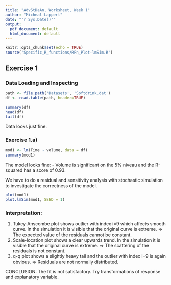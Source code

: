 ```yaml
---
title: "AdvStDaAn, Worksheet, Week 1"
author: "Micheal Lappert"
date: "'r Sys.Date()'"
output:
  pdf_document: default
  html_document: default
---
```


```r
knitr::opts_chunk$set(echo = TRUE)
source('Specific_R_functions/RFn_Plot-lmSim.R')
```

## Exercise 1
### Data Loading and Inspecting

```r
path <- file.path('Datasets', 'Softdrink.dat')
df <- read.table(path, header=TRUE)

summary(df)
head(df)
tail(df)
```
Data looks just fine.

### Exercise 1.a)
```r
mod1 <- lm(Time ~ volume, data = df)
summary(mod1)

```
The model looks fine:
- Volume is significant on the 5% niveau and the R-squared has a score of 0.93.

We have to do a residual and sensitivity analysis with stochastic simulation
to investigate the correctness of the model.

```r
plot(mod1)
plot.lmSim(mod1, SEED = 1)

```

### Interpretation:
1.  Tukey-Anscombe plot shows outlier with index i=9 which affects smooth curve. In the
simulation it is visible that the original curve is extreme.
    => The expected value of the residuals cannot be constant.
2.  Scale-location plot shows a clear upwards trend.
    In the simulation it is visible that the original curve is extreme.
    => The scattering of the residuals is not constant.
3.  q-q plot shows a slightly heavy tail and the outlier with index i=9 is 
    again obvious.
    => Residuals are not normally distributed.

   CONCLUSION: The fit is not satisfactory. Try transformations of response and 
               explanatory variable.
